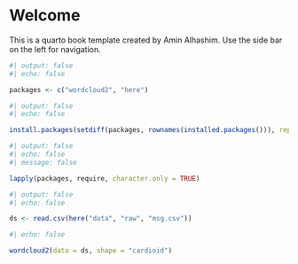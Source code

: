 # Welcome {.unnumbered}

This is a quarto book template created by Amin Alhashim.  Use the side bar on the left for navigation.

```r
#| output: false
#| echo: false

packages <- c("wordcloud2", "here")
```

```r
#| output: false
#| echo: false

install.packages(setdiff(packages, rownames(installed.packages())), repos = "http://cran.us.r-project.org")
```

```r
#| output: false
#| echo: false
#| message: false

lapply(packages, require, character.only = TRUE)
```

```r
#| output: false
#| echo: false

ds <- read.csv(here("data", "raw", "msg.csv"))
```

```r
#| echo: false

wordcloud2(data = ds, shape = "cardioid")
```

